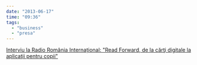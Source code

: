 ```yaml
---
date: "2013-06-17"
time: "09:36"
tags:
  - "business"
  - "presa"
---
```


[Interviu la Radio România Internațional: \"Read Forward, de la cărţi digitale la aplicaţii pentru copii\"](%20http://www.rri.ro/ro_ro/read_forward_de_la_carti_digitale_la_aplicatii_pentru_copii-3215#.UcKh_T55z4E)